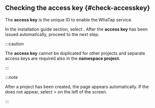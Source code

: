 ## Checking the access key {#check-accesskey}

The **access key** is the unique ID to enable the WhaTap service.  

In the installation guide section, select <Cmdname sid="issue_project_access_key" className="uitext" />. After the **access key** has been issued automatically, proceed to the next step.

<InDoc product='kubernetes'>

:::caution

The **access key** cannot be duplicated for other projects and separate access keys are required also in the **namespace project**.

:::

</InDoc>

:::note

After a project has been created, the <Cmdname sid="agent_installation" className="uitext" /> page appears automatically. If the <Cmdname sid="agent_installation" className="uitext" /> does not appear, select <Cmdname sid="management" className="uitext" /> > <Cmdname sid="agent_installation" className="uitext" /> on the left of the screen.

:::

